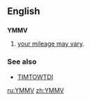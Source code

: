 ==English==

==={{initialism}}===
'''YMMV'''

# {{internet}} [[your mileage may vary]].

===See also===
*[[TIMTOWTDI]]

[[ru:YMMV]]
[[zh:YMMV]]